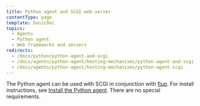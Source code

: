 ```yaml
---
title: Python agent and SCGI web server
contentType: page
template: basicDoc
topics:
  - Agents
  - Python agent
  - Web frameworks and servers
redirects:
  - /docs/python/python-agent-and-scgi
  - /docs/agents/python-agent/hosting-mechanisms/python-agent-and-scgi
  - /docs/agents/python-agent/hosting-mechanisms/python-agent-scgi
---
```


The Python agent can be used with SCGI in conjunction with [flup](https://pypi.python.org/pypi/flup). For install instructions, see [Install the Python agent](/docs/agents/python-agent/installation-configuration/python-agent-installation). There are no special requirements.
